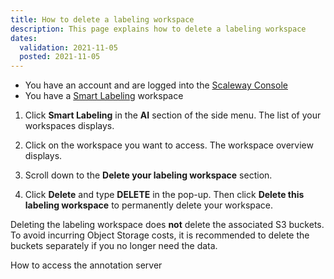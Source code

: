 ```yaml
---
title: How to delete a labeling workspace
description: This page explains how to delete a labeling workspace
dates:
  validation: 2021-11-05
  posted: 2021-11-05
---
```


<Message type="requirement">

- You have an account and are logged into the [Scaleway Console](https://console.scaleway.com)  
- You have a [Smart Labeling](/ai/smart-labeling/quickstart) workspace

</Message>

1. Click **Smart Labeling** in the **AI** section of the side menu. The list of your workspaces displays.

2. Click on the workspace you want to access. The workspace overview displays.

3. Scroll down to the **Delete your labeling workspace** section. 

4. Click **Delete** and type **DELETE** in the pop-up. Then click **Delete this labeling workspace** to permanently delete your workspace.

<Message typ="note">

Deleting the labeling workspace does **not** delete the associated S3 buckets. To avoid incurring Object Storage costs, it is recommended to delete the buckets separately if you no longer need the data.

</Message>

<Navigation title="See Also">
  <PreviousButton to="/ai/smart-labeling/access-annotation-server/">How to access the annotation server</PreviousButton></Navigation>
